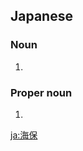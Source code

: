 ==Japanese==
{{ja-kanjitab|かい|ほ|yomi=o}}

===Noun===
{{ja-noun|かいほ}}

# {{abbreviation of|海上保安庁|lang=ja}}

===Proper noun===
{{ja-pos|かいほ|proper}}

# {{surname|lang=ja|sort=かいほ}}

[[ja:海保]]